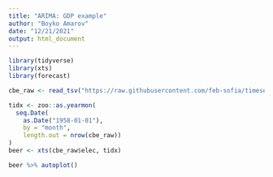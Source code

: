 ```yaml
---
title: "ARIMA: GDP example"
author: "Boyko Amarov"
date: "12/21/2021"
output: html_document
---
```


```r
library(tidyverse)
library(xts)
library(forecast)

cbe_raw <- read_tsv("https://raw.githubusercontent.com/feb-sofia/timeseries-2022-2023/main/data/cbe.csv")

tidx <- zoo::as.yearmon(
  seq.Date(
    as.Date("1958-01-01"),
    by = "month",
    length.out = nrow(cbe_raw))
)
beer <- xts(cbe_raw$elec, tidx)
```
```r
beer %>% autoplot()
```
